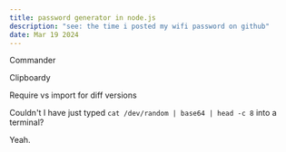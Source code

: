```yaml
---
title: password generator in node.js
description: "see: the time i posted my wifi password on github"
date: Mar 19 2024
---
```



Commander

Clipboardy

Require vs import for diff versions

Couldn't I have just typed `cat /dev/random | base64 | head -c 8` into a terminal?

Yeah.